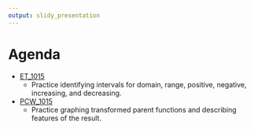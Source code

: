 ```yaml
---
output: slidy_presentation
---
```



# Agenda

* [ET_1015](https://bart.instructure.com/courses/2110/quizzes/3232)
    * Practice identifying intervals for domain, range, positive, negative, increasing, and decreasing.
* [PCW_1015](https://bart.instructure.com/courses/2110/assignments/29094)
    * Practice graphing transformed parent functions and describing features of the result.


